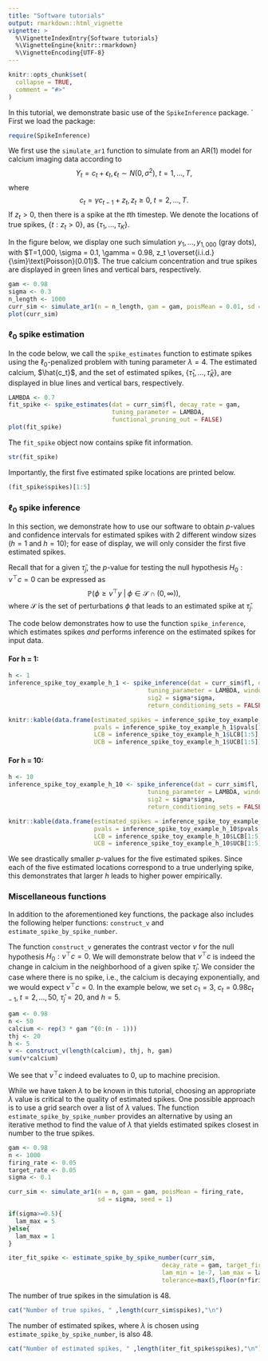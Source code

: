 ```yaml
---
title: "Software tutorials"
output: rmarkdown::html_vignette
vignette: >
  %\VignetteIndexEntry{Software tutorials}
  %\VignetteEngine{knitr::rmarkdown}
  %\VignetteEncoding{UTF-8}
---
```


```r
knitr::opts_chunk$set(
  collapse = TRUE,
  comment = "#>"
)
```

In this tutorial, we demonstrate basic use of the `SpikeInference` package.
`
First we load the package:
```r
require(SpikeInference)
```

We first use the `simulate_ar1` function to simulate from an AR(1) model for calcium imaging data according to 
$$Y_t = c_t + \epsilon_t, \epsilon_t \sim N(0, \sigma^2), \; t = 1,\ldots, T,$$ where $$c_t = \gamma  c_{t-1} + z_t, z_t\geq 0,  \; t = 2,\ldots, T.$$ If $z_t>0$, then there is a spike at the $t$th timestep. We denote the locations of true spikes, $\{t:z_t> 0\}$, as $\{\tau_1,\ldots, \tau_K\}$.

In the figure below, we display one such simulation $y_1,\ldots,y_{1,000}$ (gray dots), with  $T=1,000, \sigma = 0.1, \gamma = 0.98, z_t \overset{i.i.d.}{\sim}\text{Poisson}(0.01)$. The true calcium concentration and true spikes are displayed in green lines and vertical bars, respectively.

```r
gam <- 0.98
sigma <- 0.3
n_length <- 1000
curr_sim <- simulate_ar1(n = n_length, gam = gam, poisMean = 0.01, sd = sigma, seed = 2)
plot(curr_sim)
```


### $\ell_0$ spike estimation 
In the code below, we call the `spike_estimates` function to estimate spikes using the $\ell_0$-penalized problem with tuning parameter $\lambda=4$. The estimated calcium, $\hat{c_t}$, and the set of estimated spikes, $\{\hat{\tau}_1,\ldots, \hat{\tau}_{\hat{K}}\}$, are displayed in blue lines and vertical bars, respectively.
```r
LAMBDA <- 0.7
fit_spike <- spike_estimates(dat = curr_sim$fl, decay_rate = gam, 
                             tuning_parameter = LAMBDA, 
                             functional_pruning_out = FALSE)
plot(fit_spike)
```


The `fit_spike` object now contains spike fit information.
```r
str(fit_spike)
```

Importantly, the first five estimated spike locations are printed below.
```r
(fit_spike$spikes)[1:5]
```

### $\ell_0$ spike inference 

In this section, we demonstrate how to use our software to obtain $p$-values and confidence intervals for estimated spikes with 2 different window sizes ($h=1$ and $h=10$); for ease of display, we will only consider the first five estimated spikes.

Recall that for a given $\hat\tau_j$, the $p$-value for testing the null hypothesis $H_0: \nu^\top c = 0$ can be expressed as 
$$\mathbb{P}\left(\phi \geq \nu^\top y \;\middle|\; \phi \in \mathcal{S}\cap(0,\infty)\right),$$
where $\mathcal{S}$ is the set of perturbations $\phi$ that leads to an estimated spike at $\hat\tau_j$. 

The code below demonstrates how to use the function `spike_inference`, which estimates spikes *and* performs inference on the estimated spikes for input data. 

#### For h = 1:
```r
h <- 1
inference_spike_toy_example_h_1 <- spike_inference(dat = curr_sim$fl, decay_rate = gam,
                                       tuning_parameter = LAMBDA, window_size = h, 
                                       sig2 = sigma*sigma, 
                                       return_conditioning_sets = FALSE,return_ci = TRUE)

knitr::kable(data.frame(estimated_spikes = inference_spike_toy_example_h_1$spikes[1:5], 
                        pvals = inference_spike_toy_example_h_1$pvals[1:5],
                        LCB = inference_spike_toy_example_h_1$LCB[1:5],
                        UCB = inference_spike_toy_example_h_1$UCB[1:5]))

```

#### For h = 10:
```r
h <- 10
inference_spike_toy_example_h_10 <- spike_inference(dat = curr_sim$fl, decay_rate = gam,
                                       tuning_parameter = LAMBDA, window_size = h, 
                                       sig2 = sigma*sigma, 
                                       return_conditioning_sets = FALSE,return_ci = TRUE)

knitr::kable(data.frame(estimated_spikes = inference_spike_toy_example_h_10$spikes[1:5], 
                        pvals = inference_spike_toy_example_h_10$pvals[1:5],
                        LCB = inference_spike_toy_example_h_10$LCB[1:5],
                        UCB = inference_spike_toy_example_h_10$UCB[1:5]))
```

We see drastically smaller $p$-values for the five estimated spikes. Since each of the five estimated locations correspond to a true underlying spike, this demonstrates that larger $h$ leads to higher power empirically.

### Miscellaneous functions
In addition to the aforementioned key functions, the package also includes the following helper functions: `construct_v` and `estimate_spike_by_spike_number`.

The function `construct_v` generates the contrast vector $\nu$ for the null hypothesis $H_0:\nu^\top c = 0$. We will demonstrate below that $\nu^\top c$ is indeed the change in calcium in the neighborhood of a given spike $\hat\tau_j$. We consider the case where there is no spike, i.e., the calcium is decaying exponentially, and we would expect $\nu^\top c=0$. In the example below, we set $c_1 = 3$, $c_t = 0.98 c_{t-1}, \; t=2,\ldots, 50$, $\hat\tau_j = 20$, and $h=5$.

```r
gam <- 0.98
n <- 50
calcium <- rep(3 * gam ^(0:(n - 1)))
thj <- 20
h <- 5
v <- construct_v(length(calcium), thj, h, gam)
sum(v*calcium)
```
We see that $\nu^\top c$ indeed evaluates to 0, up to machine precision.

While we have taken $\lambda$ to be known in this tutorial, choosing an appropriate $\lambda$ value is critical to the quality of estimated spikes. One possible approach is to use a grid search over a list of $\lambda$ values. The function  `estimate_spike_by_spike_number` provides an alternative by using an iterative method to find the value of $\lambda$ that yields estimated spikes closest in number to the true spikes. 

```r
gam <- 0.98
n <- 1000
firing_rate <- 0.05
target_rate <- 0.05
sigma <- 0.1

curr_sim <- simulate_ar1(n = n, gam = gam, poisMean = firing_rate,
                         sd = sigma, seed = 1)

if(sigma>=0.5){
  lam_max = 5
}else{
  lam_max = 1
}

iter_fit_spike <- estimate_spike_by_spike_number(curr_sim, 
                                           decay_rate = gam, target_firing_rate = target_rate, 
                                           lam_min = 1e-7, lam_max = lam_max, max_iters=10,
                                           tolerance=max(5,floor(n*firing_rate*0.05)))
```

The number of true spikes in the simulation is 48.
```r
cat("Number of true spikes, " ,length(curr_sim$spikes),"\n")
```

The number of estimated spikes, where $\lambda$ is chosen using `estimate_spike_by_spike_number`, is also 48.
```r
cat("Number of estimated spikes, " ,length(iter_fit_spike$spikes),"\n")
```

